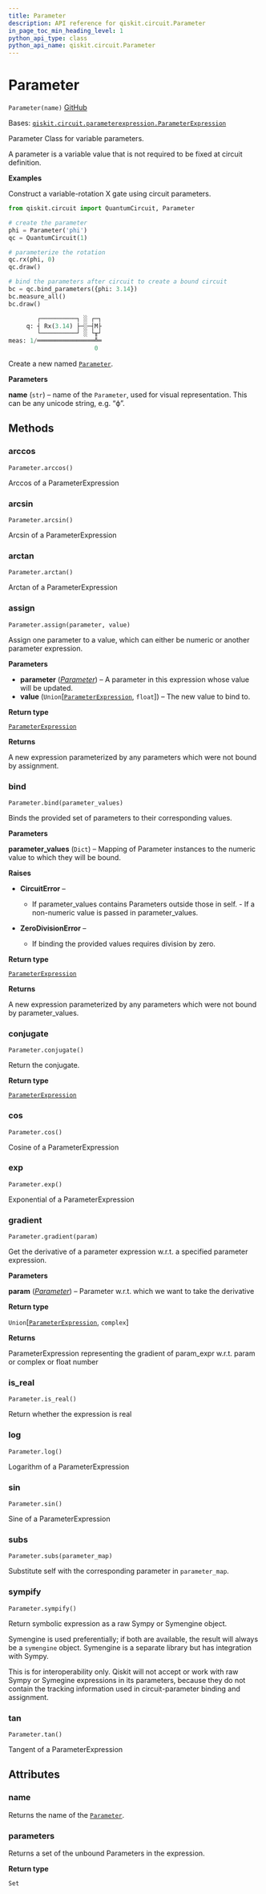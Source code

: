 ```yaml
---
title: Parameter
description: API reference for qiskit.circuit.Parameter
in_page_toc_min_heading_level: 1
python_api_type: class
python_api_name: qiskit.circuit.Parameter
---
```


# Parameter

<span id="qiskit.circuit.Parameter" />

`Parameter(name)` [GitHub](https://github.com/qiskit/qiskit/tree/stable/0.21/qiskit/circuit/parameter.py "view source code")

Bases: [`qiskit.circuit.parameterexpression.ParameterExpression`](qiskit.circuit.ParameterExpression "qiskit.circuit.parameterexpression.ParameterExpression")

Parameter Class for variable parameters.

A parameter is a variable value that is not required to be fixed at circuit definition.

**Examples**

Construct a variable-rotation X gate using circuit parameters.

```python
from qiskit.circuit import QuantumCircuit, Parameter

# create the parameter
phi = Parameter('phi')
qc = QuantumCircuit(1)

# parameterize the rotation
qc.rx(phi, 0)
qc.draw()

# bind the parameters after circuit to create a bound circuit
bc = qc.bind_parameters({phi: 3.14})
bc.measure_all()
bc.draw()
```

```python
        ┌──────────┐ ░ ┌─┐
     q: ┤ Rx(3.14) ├─░─┤M├
        └──────────┘ ░ └╥┘
meas: 1/════════════════╩═
                        0 
```

Create a new named [`Parameter`](#qiskit.circuit.Parameter "qiskit.circuit.Parameter").

**Parameters**

**name** (`str`) – name of the `Parameter`, used for visual representation. This can be any unicode string, e.g. “ϕ”.

## Methods

### arccos

<span id="qiskit.circuit.Parameter.arccos" />

`Parameter.arccos()`

Arccos of a ParameterExpression

### arcsin

<span id="qiskit.circuit.Parameter.arcsin" />

`Parameter.arcsin()`

Arcsin of a ParameterExpression

### arctan

<span id="qiskit.circuit.Parameter.arctan" />

`Parameter.arctan()`

Arctan of a ParameterExpression

### assign

<span id="qiskit.circuit.Parameter.assign" />

`Parameter.assign(parameter, value)`

Assign one parameter to a value, which can either be numeric or another parameter expression.

**Parameters**

*   **parameter** ([*Parameter*](qiskit.circuit.Parameter "qiskit.circuit.Parameter")) – A parameter in this expression whose value will be updated.
*   **value** (`Union`\[[`ParameterExpression`](qiskit.circuit.ParameterExpression "qiskit.circuit.parameterexpression.ParameterExpression"), `float`]) – The new value to bind to.

**Return type**

[`ParameterExpression`](qiskit.circuit.ParameterExpression "qiskit.circuit.parameterexpression.ParameterExpression")

**Returns**

A new expression parameterized by any parameters which were not bound by assignment.

### bind

<span id="qiskit.circuit.Parameter.bind" />

`Parameter.bind(parameter_values)`

Binds the provided set of parameters to their corresponding values.

**Parameters**

**parameter\_values** (`Dict`) – Mapping of Parameter instances to the numeric value to which they will be bound.

**Raises**

*   **CircuitError** –

    *   If parameter\_values contains Parameters outside those in self. - If a non-numeric value is passed in parameter\_values.

*   **ZeroDivisionError** –

    *   If binding the provided values requires division by zero.

**Return type**

[`ParameterExpression`](qiskit.circuit.ParameterExpression "qiskit.circuit.parameterexpression.ParameterExpression")

**Returns**

A new expression parameterized by any parameters which were not bound by parameter\_values.

### conjugate

<span id="qiskit.circuit.Parameter.conjugate" />

`Parameter.conjugate()`

Return the conjugate.

**Return type**

[`ParameterExpression`](qiskit.circuit.ParameterExpression "qiskit.circuit.parameterexpression.ParameterExpression")

### cos

<span id="qiskit.circuit.Parameter.cos" />

`Parameter.cos()`

Cosine of a ParameterExpression

### exp

<span id="qiskit.circuit.Parameter.exp" />

`Parameter.exp()`

Exponential of a ParameterExpression

### gradient

<span id="qiskit.circuit.Parameter.gradient" />

`Parameter.gradient(param)`

Get the derivative of a parameter expression w\.r.t. a specified parameter expression.

**Parameters**

**param** ([*Parameter*](qiskit.circuit.Parameter "qiskit.circuit.Parameter")) – Parameter w\.r.t. which we want to take the derivative

**Return type**

`Union`\[[`ParameterExpression`](qiskit.circuit.ParameterExpression "qiskit.circuit.parameterexpression.ParameterExpression"), `complex`]

**Returns**

ParameterExpression representing the gradient of param\_expr w\.r.t. param or complex or float number

### is\_real

<span id="qiskit.circuit.Parameter.is_real" />

`Parameter.is_real()`

Return whether the expression is real

### log

<span id="qiskit.circuit.Parameter.log" />

`Parameter.log()`

Logarithm of a ParameterExpression

### sin

<span id="qiskit.circuit.Parameter.sin" />

`Parameter.sin()`

Sine of a ParameterExpression

### subs

<span id="qiskit.circuit.Parameter.subs" />

`Parameter.subs(parameter_map)`

Substitute self with the corresponding parameter in `parameter_map`.

### sympify

<span id="qiskit.circuit.Parameter.sympify" />

`Parameter.sympify()`

Return symbolic expression as a raw Sympy or Symengine object.

Symengine is used preferentially; if both are available, the result will always be a `symengine` object. Symengine is a separate library but has integration with Sympy.

<Admonition title="Note" type="note">
  This is for interoperability only. Qiskit will not accept or work with raw Sympy or Symegine expressions in its parameters, because they do not contain the tracking information used in circuit-parameter binding and assignment.
</Admonition>

### tan

<span id="qiskit.circuit.Parameter.tan" />

`Parameter.tan()`

Tangent of a ParameterExpression

## Attributes

<span id="qiskit.circuit.Parameter.name" />

### name

Returns the name of the [`Parameter`](#qiskit.circuit.Parameter "qiskit.circuit.Parameter").

<span id="qiskit.circuit.Parameter.parameters" />

### parameters

Returns a set of the unbound Parameters in the expression.

**Return type**

`Set`

